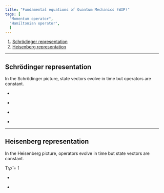 ```yaml
---
title: "Fundamental equations of Quantum Mechanics (WIP)"
tags: [
  "Momentum operator",
  "Hamiltonian operator",
  ]
---
```



1. [Schrödinger representation](#Schrodinger-picture)
1. [Heisenberg representation](#Heisenberg-picture)

<!--
<Equation
  label=""
  latex=""
  notes={false}
  notesLabel="more"
/>
-->

<!--
<Equation
  label=""
  latex=""
/>
-->

---

<a className="anchor" name="Schrodinger-picture"></a>

## Schrödinger representation

In the Schrödinger picture, state vectors evolve in time but operators are constant.

<Equation
  label="Momentum operator"
  latex="\hat{p}=-i\hbar\nabla"
/>

<Equation
  label="Hamiltonian operator"
  latex="\hat{H}=-\dfrac{\hbar^2}{2m}\nabla^2+V(\mathbf{r})"
/>

<Equation
  label="Time-independent Schrödinger equation (TISE)"
  latex="\hat{H}\psi_n(\mathbf{r}) = E_n\psi_n(\mathbf{r})"
/>

<Equation
  label="Time-dependent Schrödinger equation (TDSE)"
  latex="\hat{H}\Psi(\mathbf{r},t) = i\hbar\dfrac{d\Psi(\mathbf{r},t)}{dt}"
/>

* <Equation
  label="General solution to the TDSE"
  latex="\Psi(\mathbf{r},t)=\sum\limits_{n=1}^\infty c_n\psi_n(\mathbf{r})e^{-i{E_n}t/\hbar}"
/>

* <Equation
  label="Probability of measuring eigenvalue $E_n$"
  latex="|c_n|^2 = |⟨f_n|\Psi⟩|^2"
/>

<!--what is f_n?-->

<Equation
  label="Expectation value of an operator"
  latex="⟨\hat{Q}⟩ = ⟨\Psi|\hat{Q}|\Psi⟩  = \int{\Psi^* \hat{Q} \Psi dx}  = \sum{{E_n}{|c_n|^2}}"
/>

<Equation
  label="Time dependence of expectation value"
  latex="\dfrac{d⟨\hat{Q}⟩}{dt} = \dfrac{i}{\hbar} ⟨[\hat{H}, \hat{Q}]⟩ + \bigg⟨ \dfrac{\partial \hat{Q}}{\partial t} \bigg⟩"
/>

<Equation
  label="Variance"
  latex="\sigma_Q^2 = ⟨(\hat{Q}-⟨\hat{Q}⟩)^2⟩ = ⟨\hat{Q}^2⟩ - ⟨\hat{Q}⟩^2"
/>

<Equation
  label="Standard deviation"
  latex="\sigma_Q = \sqrt{\sigma_Q^2}"
/>

<Equation
  label="General uncertainty principle"
  latex="\sigma_A \sigma_B \geqslant |\tfrac{1}{2i}⟨[\hat{A}, \hat{B}]⟩|"
/>

* <Equation
  label="Heisenberg uncertainty principle"
  latex="\sigma_x \sigma_p \geqslant \tfrac{\hbar}{2}"
/>

* <Equation
  label="Energy-time uncertainty principle"
  latex="\Delta E \Delta t \geqslant \tfrac{\hbar}{2}"
/>

---

<a className="anchor" name="Heisenberg-picture"></a>

## Heisenberg representation

In the Heisenberg picture, operators evolve in time but state vectors are constant.

<Equation
  label="Density operator"
  latex="\hat{\rho}(t) = \sum\limits_k {{p_k}{\rho _k}(t)}"
  notes={true}
  notesLabel=""
/>

${\text{Tr}} \hat{\rho}  = 1$

* <Equation
  label=""
  latex="\rho_k(t) = |\psi_k(t)⟩⟨\psi_k(t)|"
/>

* <Equation
  label=""
  latex="p_k \text{ is probability of being in state } |\psi_k(t)⟩"
/>

<Equation
  label="Ensemble average"
  latex="⟨\hat{A}⟩(t) = {\text{Tr}}\{{\hat{\rho}(t)\hat{A}}\}"
/>

<Equation
  label="Time-evolution of density operator"
  latex="i\hbar \dfrac{d\hat{\rho}(t)}{dt} = [{\hat{H}(t), \hat{\rho}(t)}]"
/>

<!--
(add canonical commutation relations) \\
-->
